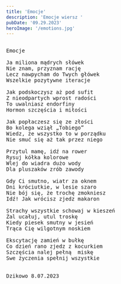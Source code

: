 ```yaml
---
title: 'Emocje'
description: 'Emocje wiersz '
pubDate: '09.29.2023'
heroImage: '/emotions.jpg'
---
```

<pre>

Emocje

Ja miliona mądrych słówek 
Nie znam, przyznam rację 
Lecz nawpycham do Twych główek
Wszelkie pozytywne iteracje

Jak podskoczysz aż pod sufit
Z nieodpartych wprost radości
To uwalniasz endorfiny
Hormon szczęścia i miłości

Jak popłaczesz się ze złości 
Bo kolega wziął „Tobiego”
Wiedz, że wszystko to w porządku
Nie smuć się aż tak przez niego

Przytul mamę, idź na rower
Rysuj kółka kolorowe
Wlej do wiadra dużo wody
Dla pluszaków zrób zawody

Gdy Ci smutno, wiatr za oknem
Dni króciutkie, w lesie szaro
Nie bój się, że trochę zmokniesz
Idź! Jak wrócisz zjedz makaron

Strachy wszystkie schowaj w kieszeń
Żal ucałuj, utul troskę 
Kiedy piesek smutny w jesień
Trąca Cię wilgotnym noskiem

Ekscytację zamień w bułkę 
Co dzień rano zjedz z kocurkiem
Szczęścia nalej pełną  miskę
Swe życzenia spełnij wszystkie


Dzikowo 8.07.2023
  
</pre>
